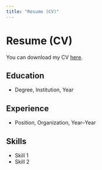 ```yaml
---
title: "Resume (CV)"
---
```


# Resume (CV)

You can download my CV [here](files/CV.pdf).

## Education

- Degree, Institution, Year

## Experience

- Position, Organization, Year–Year

## Skills

- Skill 1
- Skill 2
